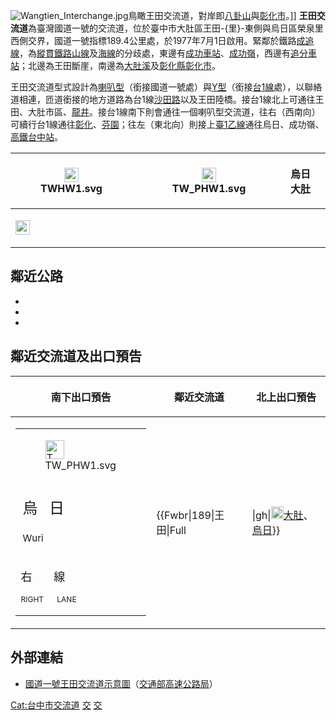 {{Infobox Taiwan Highway IC
| name=王田交流道
| name_en = Wangtian Interchange
| rd_type = NH
| rd_number = 1
| exit = 189
| exit_name = 王田
| image = Southbound lane of Wangtian IC on the Taiwan No1 National Highway.JPG
| imagename = 王田交流道南下出口
| location = [[臺灣|臺灣]][[臺中市|臺中市]][[大肚區|大肚區]][[王田_(臺中市)|王田]]、[[烏日區|烏日區]][[朥胥|榮泉]]
| connect = {{Jct|country=TWN|PH|1}}（[[中山路_(烏日區)|中山路]]）
| goto = 大肚區、烏日區、[[高鐵台中站|高鐵台中站]]
| class = 喇叭型（銜接[[File:TWHW1.svg|20px]]）<br>Y型（銜接[[File:TW_PHW1.svg|20px]]）
| time = 1978年7月1日（南出北入）<br>1978年10月31日（北出南入）
}}
[[File:Wangtien_Interchange.jpg|right]]鳥瞰王田交流道，對岸即[[八卦山_(彰化縣)|八卦山]]與[[彰化市|彰化市]]。]]
'''王田交流道'''為臺灣國道一號的交流道，位於臺中市大肚區王田-{里}-東側與烏日區榮泉里西側交界，國道一號指標189.4公里處，於1977年7月1日啟用。緊鄰於鐵路[[成追線|成追線]]，為[[縱貫線_(鐵路)|縱貫鐵路]][[臺中線|山線]]及[[海岸線_(臺鐵)|海線]]的分歧處，東邊有[[成功車站|成功車站]]、[[成功嶺|成功嶺]]，西邊有[[追分車站_(台灣)|追分車站]]；北邊為王田斷崖，南邊為[[大肚溪|大肚溪]]及[[彰化縣|彰化縣]][[彰化市|彰化市]]。

王田交流道型式設計為[[交流道#喇叭型|喇叭型]]（銜接國道一號處）與[[交流道#Y型|Y型]]（銜接[[台1線|台1線]]處），以聯絡道相連，匝道銜接的地方道路為台1線[[沙田路_(臺中市)|沙田路]]以及王田陸橋。接台1線北上可通往王田、大肚市區、[[龍井區|龍井]]。接台1線南下則會通往一個喇叭型交流道，往右（西南向）可續行台1線通往[[彰化市|彰化]]、[[芬園鄉|芬園]]；往左（東北向）則接上[[台1線#乙線|臺1乙線]]通往烏日、成功嶺、[[高鐵台中站|高鐵台中站]]。
{|class="wikitable" style="text-align:center"
! rowspan="2" | [[File:TWHW1.svg|23px]]
| rowspan="2" | {{Taiwan Highway IC|189|王田}}  
| [[File:TW_PHW1.svg|23px]]
| '''烏日　大肚'''
|-
| colspan="2" | [[File:Taiwan_road_sign_d53_hsr_inline.svg|23px]]{{Blue|'''高鐵站'''}}
|}

== 鄰近公路 ==
* {{Jct|country=TWN|PH|1}}
* {{Jct|country=TWN|PH|1b}}
* {{Jct|country=TWN|TRTC|123}}

== 鄰近交流道及出口預告 ==
{|class="toccolours" border="1" cellpadding="4" style="margin:0 auto; border-collapse:collapse; text-align:center; white-space:nowrap"
! 南下出口預告 !! 鄰近交流道 !! 北上出口預告
|-
| style="text-align:right; font-size:15px" | {{Taiwan Highway IC|189|王田}}
{|style="width:190px; background-color:#007F00; text-align:center; color:#FFF; font-weight:bold"
| colspan="2" | <div style="margin-top:6px; margin-bottom:3px">[[File:TW_PHW1.svg|30px]]</div>
|-
| style="width:90px; border-right:2px solid #FFF; line-height:24px; font-size:24px; word-spacing:12px" | 烏 日<div style="font-size:15px">Wuri</div>
| style="width:90px; line-height:24px; font-size:24px; word-spacing:12px" | 大 肚<div style="font-size:15px">Dadu</div>
|-
| colspan="2" style="line-height:18px; font-size:18px; word-spacing:30px" | 右 線<div style="font-size:12px; word-spacing:18px">RIGHT LANE</div>
|}
|
{{Start expwy box|[[中華民國國道|中華民國國道]]}}
{{S-expwy IC|[[南屯交流道|南屯交流道]]|往　[[台中交流道|台中交流道]]}}
{{S-line|{{Jct|country=TWN|NH|1}}|189k|#007A36}}
{{S-expwy IC|[[彰化系統交流道|彰化系統交流道]]|往　[[彰化交流道|彰化交流道]]}}
{{Illus}}
{{Fwu|st|[[大雅區|大雅]]}}
{{Fwi|Full|181|南屯}}
{{Fwh|st}}
{{Fwm|TWHW1}}
{{Fwh|st}}
{{Fwbr|189|王田|Full|||gh|[[File:TW_PHW1.svg|20px]][[大肚區|大肚]]、[[烏日區|烏日]]}}
{{Fwh|st}}
{{Fwm|TWHW1}}
{{Fwh|st}}
{{Fwi|Full|192|彰化系統}}
{{Fwd|st|[[彰化市|彰化]]}}
{{Fwed}}
| style="text-align:right; font-size:15px" | {{Taiwan Highway IC|189|王田}}
{|style="width:190px; background-color:#007F00; text-align:center; color:#FFF; font-weight:bold"
| colspan="2" | <div style="margin-top:6px; margin-bottom:3px">[[File:TW_PHW1.svg|30px]]</div>
|-
| style="width:90px; border-right:2px solid #FFF; line-height:24px; font-size:24px; word-spacing:12px" | 大 肚<div style="font-size:15px">Dadu</div>
| style="width:90px; line-height:24px; font-size:24px; word-spacing:12px" | 烏 日<div style="font-size:15px">Wuri</div>
|-
| colspan="2" style="line-height:18px; font-size:18px; word-spacing:30px" | 右 線<div style="font-size:12px; word-spacing:18px">RIGHT LANE</div>
|}
|}

== 外部連結 ==
* [https://www.freeway.gov.tw/UserFiles/File/Traffic/7-1-2/%E4%BA%A4%E6%B5%81%E9%81%93%E7%A4%BA%E6%84%8F%E5%9C%96_102.10/01-189%E7%8E%8B%E7%94%B0.jpg 國道一號王田交流道示意圖]（[[交通部高速公路局|交通部高速公路局]]）

{{中華民國國道1號}}

[[Cat:台中市交流道|Cat:台中市交流道]]
[[Cat:大肚區|交]]
[[Cat:烏日區|交]]